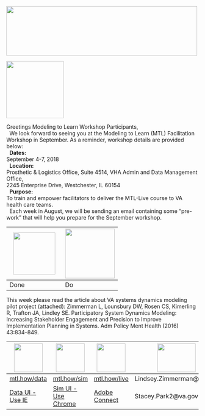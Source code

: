 <!-- MTL Logo, HTML img tag -->
<img src = "https://raw.githubusercontent.com/lzim/teampsd/teampsd_style/mtl_logo/mtl_testdontguess_sm.png"
     height = "130" width = "500"> 

 
<!-- Learning Objectives Icon -->
<img src = "https://raw.githubusercontent.com/lzim/teampsd/hexagon_icons/np_star_778913_003F72.png"
     height = "150" width = "150">  
     
Greetings Modeling to Learn Workshop Participants,  
&nbsp;
We look forward to seeing you at the Modeling to Learn (MTL) Facilitation Workshop in September. As a reminder, workshop details are provided below:  
&nbsp;
**Dates:**  
September 4-7, 2018  
&nbsp;
**Location:**  
Prosthetic & Logistics Office, Suite 4514, VHA Admin and Data Management Office,  
2245 Enterprise Drive, Westchester, IL 60154  
&nbsp;
**Purpose:**  
To train and empower facilitators to deliver the MTL-Live course to VA health care teams.  
&nbsp;
Each week in August, we will be sending an email containing some “pre-work” that will help you prepare for the September workshop.


<img src = "https://raw.githubusercontent.com/lzim/teampsd/hexagon_icons/np_hexagon-check-mark_309690_003F72.png" height = "110" width = "110"> | <img src = "https://raw.githubusercontent.com/lzim/teampsd/hexagon_icons/np_synchronize_778914_003F72.png" height = "130" width = "130">
--- | ---
Done | Do
This week please read the article about VA systems dynamics modeling pilot project (attached):  Zimmerman L, Lounsbury DW, Rosen CS, Kimerling R, Trafton JA, Lindley SE. Participatory System Dynamics Modeling: Increasing Stakeholder Engagement and Precision to Improve Implementation Planning in Systems. Adm Policy Ment Health (2016) 43:834–849.


<!-- Resources Links -->
<img src = "https://raw.githubusercontent.com/lzim/teampsd/hexagon_icons/np_bar-chart-decline_869492_598527.png" height = "75" width = "75"> | <img src = "https://raw.githubusercontent.com/lzim/teampsd/hexagon_icons/np_line-chart_544281_598527.png" height = "75" width = "75"> | <img src = "https://raw.githubusercontent.com/lzim/teampsd/hexagon_icons/np_feedback_546911_598527.png" height = "75" width = "75"> | <img src = "https://raw.githubusercontent.com/lzim/teampsd/teampsd_style/teampsd_logo/va_team_psd_logo_sq_sm.png" height = "75" width = "100">
--- | --- | --- | ---
[mtl.how/data](http://mtl.how/data) | [mtl.how/sim](http://mtl.how/sim) | [mtl.how/live](http://mtl.how/live) | Lindsey.Zimmerman@va.gov
[Data UI - Use IE](http://mtl.how/data) | [Sim UI - Use Chrome](http://mtl.how/sim) |   [Adobe Connect](http://mtl.how/live) | Stacey.Park2@va.gov 



